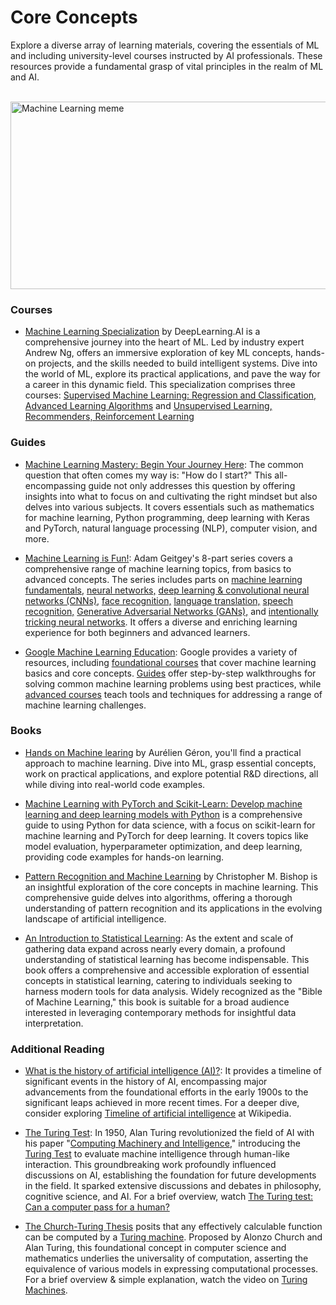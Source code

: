# Core Concepts

Explore a diverse array of learning materials, covering the essentials of ML and including university-level courses instructed by AI professionals. These resources provide a fundamental grasp of vital principles in the realm of ML and AI.

<br/>


<div style={{ position: "relative" }}>
  <Image
    src="/static/img/memes/mlMeme.png"
    alt="Machine Learning meme"
    height="300"
    width="1000"
    priority
  />
</div>


### Courses

- [Machine Learning Specialization](https://www.deeplearning.ai/courses/machine-learning-specialization/) by DeepLearning.AI is a comprehensive journey into the heart of ML. Led by industry expert Andrew Ng, offers an immersive exploration of key ML concepts, hands-on projects, and the skills needed to build intelligent systems. Dive into the world of ML, explore its practical applications, and pave the way for a career in this dynamic field. This specialization comprises three courses:
<a class="link" target="_blank" href="https://www.coursera.org/learn/machine-learning?specialization=machine-learning-introduction"> Supervised Machine Learning: Regression and Classification,</a>
<a class="link" target="_blank" href="https://www.coursera.org/learn/advanced-learning-algorithms?specialization=machine-learning-introduction"> Advanced Learning Algorithms</a> and
<a class="link" target="_blank" href="https://www.coursera.org/learn/unsupervised-learning-recommenders-reinforcement-learning?specialization=machine-learning-introduction"> Unsupervised Learning, Recommenders, Reinforcement Learning </a>

### Guides

- [Machine Learning Mastery: Begin Your Journey Here](https://machinelearningmastery.com/start-here/): The common question that often comes my way is: "How do I start?" This all-encompassing guide not only addresses this question by offering insights into what to focus on and cultivating the right mindset but also delves into various subjects. It covers essentials such as mathematics for machine learning, Python programming, deep learning with Keras and PyTorch, natural language processing (NLP), computer vision, and more.

- [Machine Learning is Fun!](https://medium.com/@ageitgey/machine-learning-is-fun-80ea3ec3c471): Adam Geitgey's 8-part series covers a comprehensive range of machine learning topics, from basics to advanced concepts. The series includes parts on 
<a class="link" target="_blank" href="https://medium.com/@ageitgey/machine-learning-is-fun-80ea3ec3c471">machine learning fundamentals,</a>
<a class="link" target="_blank" href="https://medium.com/@ageitgey/machine-learning-is-fun-part-2-a26a10b68df3">neural networks,</a>
<a class="link" target="_blank" href="https://medium.com/@ageitgey/machine-learning-is-fun-part-3-deep-learning-and-convolutional-neural-networks-f40359318721">deep learning & convolutional neural networks (CNNs),</a>
<a class="link" target="_blank" href="https://medium.com/@ageitgey/machine-learning-is-fun-part-4-modern-face-recognition-with-deep-learning-c3cffc121d78">face recognition,</a>
<a class="link" target="_blank" href="https://medium.com/@ageitgey/machine-learning-is-fun-part-5-language-translation-with-deep-learning-and-the-magic-of-sequences-2ace0acca0aa">language translation,</a>
<a class="link" target="_blank" href="https://medium.com/@ageitgey/machine-learning-is-fun-part-6-how-to-do-speech-recognition-with-deep-learning-28293c162f7a">speech recognition,</a>
<a class="link" target="_blank" href="https://medium.com/@ageitgey/abusing-generative-adversarial-networks-to-make-8-bit-pixel-art-e45d9b96cee7">Generative Adversarial Networks (GANs),</a> and
<a class="link" target="_blank" href="https://medium.com/@ageitgey/machine-learning-is-fun-part-8-how-to-intentionally-trick-neural-networks-b55da32b7196">intentionally tricking neural networks</a>. It offers a diverse and enriching learning experience for both beginners and advanced learners.

- [Google Machine Learning Education](https://developers.google.com/machine-learning): Google provides a variety of resources, including <a class="link" target="_blank" href="https://developers.google.com/machine-learning/foundational-courses">foundational courses</a> that cover machine learning basics and core concepts. <a class="link" target="_blank" href="https://developers.google.com/machine-learning/guides">Guides</a> offer step-by-step walkthroughs for solving common machine learning problems using best practices, while <a class="link" target="_blank" href="https://developers.google.com/machine-learning/advanced-courses">advanced courses</a> teach tools and techniques for addressing a range of machine learning challenges.

### Books

- [Hands on Machine learing](https://www.goodreads.com/en/book/show/32899495) by Aurélien Géron, you'll find a practical approach to machine learning. Dive into ML, grasp essential concepts, work on practical applications, and explore potential R&D directions, all while diving into real-world code examples.

- [Machine Learning with PyTorch and Scikit-Learn: Develop machine learning and deep learning models with Python](https://www.goodreads.com/book/show/60493099-machine-learning-with-pytorch-and-scikit-learn) is a comprehensive guide to using Python for data science, with a focus on scikit-learn for machine learning and PyTorch for deep learning. It covers topics like model evaluation, hyperparameter optimization, and deep learning, providing code examples for hands-on learning.

- [Pattern Recognition and Machine Learning](https://www.microsoft.com/en-us/research/uploads/prod/2006/01/Bishop-Pattern-Recognition-and-Machine-Learning-2006.pdf)  by Christopher M. Bishop is an insightful exploration of the core concepts in machine learning. This comprehensive guide delves into algorithms, offering a thorough understanding of pattern recognition and its applications in the evolving landscape of artificial intelligence.

- [An Introduction to Statistical Learning](https://www.statlearning.com/): As the extent and scale of gathering data expand across nearly every domain, a profound understanding of statistical learning has become indispensable. This book offers a comprehensive and accessible exploration of essential concepts in statistical learning, catering to individuals seeking to harness modern tools for data analysis. Widely recognized as the "Bible of Machine Learning," this book is suitable for a broad audience interested in leveraging contemporary methods for insightful data interpretation.

### Additional Reading

- [What is the history of artificial intelligence (AI)?](https://www.tableau.com/data-insights/ai/history): It provides a timeline of significant events in the history of AI, encompassing major advancements from the foundational efforts in the early 1900s to the significant leaps achieved in more recent times. For a deeper dive, consider exploring <a class="link" target="_blank" href="https://en.wikipedia.org/wiki/Timeline_of_artificial_intelligence">Timeline of artificial intelligence</a> at Wikipedia.

- [The Turing Test](https://plato.stanford.edu/entries/turing-test/): In 1950, Alan Turing revolutionized the field of AI with his paper "<a class="link" target="_blank" href="https://redirect.cs.umbc.edu/courses/471/papers/turing.pdf">Computing Machinery and Intelligence</a>," introducing the <a class="link" target="_blank" href="https://en.wikipedia.org/wiki/Turing_test">Turing Test</a> to evaluate machine intelligence through human-like interaction. This groundbreaking work profoundly influenced discussions on AI, establishing the foundation for future developments in the field. It sparked extensive discussions and debates in philosophy, cognitive science, and AI. For a brief overview, watch <a class="link" target="_blank" href="https://www.youtube.com/watch?v=3wLqsRLvV-c">The Turing test: Can a computer pass for a human?</a>

- [The Church-Turing Thesis](https://plato.stanford.edu/entries/church-turing/) posits that any effectively calculable function can be computed by a <a class="link" target="_blank" href="https://en.wikipedia.org/wiki/Turing_machine">Turing machine</a>. Proposed by Alonzo Church and Alan Turing, this foundational concept in computer science and mathematics underlies the universality of computation, asserting the equivalence of various models in expressing computational processes. For a brief overview & simple explanation, watch the video on <a class="link" target="_blank" href="https://www.youtube.com/watch?v=PLVCscCY4xI">Turing Machines</a>. 


